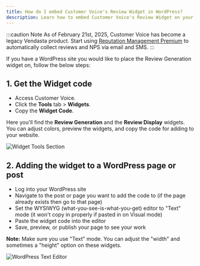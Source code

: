 ```yaml
---
title: How do I embed Customer Voice's Review Widget in WordPress?
description: Learn how to embed Customer Voice's Review Widget on your WordPress site
---
```


:::caution Note
As of February 21st, 2025, Customer Voice has become a legacy Vendasta product. Start using [Reputation Management Premium](https://partners.vendasta.com/marketplace/products/RM) to automatically collect reviews and NPS via email and SMS.
:::

If you have a WordPress site you would like to place the Review Generation widget on, follow the below steps:

## 1. Get the Widget code

- Access Customer Voice.
- Click the **Tools** tab > **Widgets**.
- Copy the **Widget Code**.

Here you'll find the **Review Generation** and the **Review Display** widgets. You can adjust colors, preview the widgets, and copy the code for adding to your website.

![Widget Tools Section](./img/legacy-customer-voice/widget-tools-section.jpg)

## 2. Adding the widget to a WordPress page or post

- Log into your WordPress site
- Navigate to the post or page you want to add the code to (if the page already exists then go to that page)
- Set the WYSIWYG (what-you-see-is-what-you-get) editor to "Text" mode (it won't copy in properly if pasted in on Visual mode)
- Paste the widget code into the editor
- Save, preview, or publish your page to see your work

**Note:** Make sure you use "Text" mode. You can adjust the "width" and sometimes a "height" option on these widgets.

![WordPress Text Editor](./img/legacy-customer-voice/wordpress-text-editor.jpg)